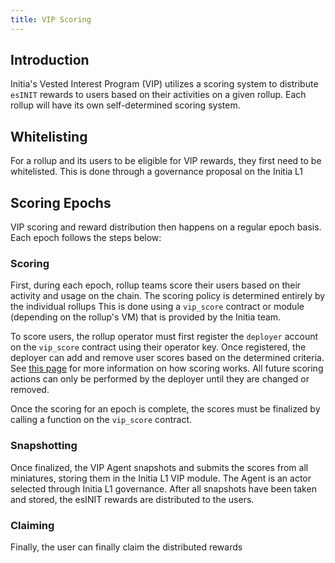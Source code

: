 ```yaml
---
title: VIP Scoring
---
```


## Introduction

Initia's Vested Interest Program (VIP) utilizes a scoring system to distribute `esINIT` rewards to users based on their activities on a given rollup. Each rollup will have its own self-determined scoring system.

## Whitelisting
For a rollup and its users to be eligible for VIP rewards, they first need to be whitelisted. This is done through a governance proposal on the Initia L1

## Scoring Epochs

VIP scoring and reward distribution then happens on a regular epoch basis. Each epoch follows the steps below:

### Scoring

First, during each epoch, rollup teams score their users based on their activity and usage on the chain. The scoring policy is determined entirely by the individual rollups This is done using a `vip_score` contract or module (depending on the rollup's VM) that is provided by the Initia team.

To score users, the rollup operator must first register the `deployer` account on the `vip_score` contract using their operator key. Once registered, the deployer can add and remove user scores based on the determined criteria. See [this page](/developers/developer-guides/integrating-initia-apps/vip) for more information on how scoring works. All future scoring actions can only be performed by the deployer until they are changed or removed.

Once the scoring for an epoch is complete, the scores must be finalized by calling a function on the `vip_score` contract.

### Snapshotting

Once finalized, the VIP Agent snapshots and submits the scores from all miniatures, storing them in the Initia L1 VIP module. The Agent is an actor selected through Initia L1 governance. After all snapshots have been taken and stored, the esINIT rewards are distributed to the users.

### Claiming

Finally, the user can finally claim the distributed rewards
